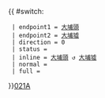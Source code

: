 {{ #switch: {{{format|}}}
  | endpoint1 = [[大埔頭巴士總站|大埔頭]]
  | endpoint2 = [[大埔墟]]
  | direction = 0
  | status = 
  | inline = [[大埔頭巴士總站|大埔頭]] ↺ [[大埔墟]]
  | normal =
  | full =
}}<noinclude>[[category:新界專線小巴路線模板|021A]]</noinclude>